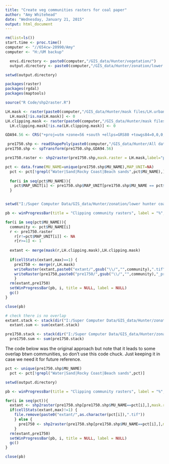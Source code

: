 ```yaml
---
title: "Create veg communities rasters for coal paper"
author: "Amy Whitehead"
date: "Wednesday, January 21, 2015"
output: html_document
---
```



```r
rm(list=ls())
start.time <- proc.time()
computer <- "//654cw-20990/Amy"
computer <- "H:/UM backup"

  envi.directory <- paste0(computer,"/GIS_data/Hunter/vegetation/")
  output.directory <- paste0(computer,"/GIS_data/Hunter/zonation/lower hunter coal paper/vegetation communities/")

setwd(output.directory)

packages(raster)
packages(rgdal)
packages(maptools)

source("R Code/shp2raster.R")

LH.mask <- raster(paste0(computer,"/GIS_data/Hunter/mask files/LH.urban.clipping.mask.tif"))
  LH.mask[!is.na(LH.mask)] <- 0
LH.clipping.mask <- raster(paste0(computer,"/GIS_data/Hunter/mask files/LH.clipping.mask.tif"))
  LH.clipping.mask[!is.na(LH.clipping.mask)] <- 0

GDA94.56 <- CRS("+proj=utm +zone=56 +south +ellps=GRS80 +towgs84=0,0,0,0,0,0,0 +units=m +no_defs")

 pre1750.shp <- readShapePoly(paste0(computer,"/GIS_data/Hunter/All data from harddrive/Pre1750V03/ArcView/lhcc_pre1750veg.shp"),proj4=CRS("+proj=utm +zone=56 +south +ellps=aust_SA +units=m +no_defs"),delete_null_obj=TRUE, force_ring=TRUE)
pre1750.shp <- spTransform(pre1750.shp,GDA94.56)
```

```r

pre1750.raster <- shp2raster(pre1750.shp,mask.raster = LH.mask,label="pre1750.raster",value=pre1750.shp$MAP_UNIT,bkg=0,save=F)

pct <- data.frame(MU_NAME=unique(pre1750.shp$MU_NAME),MAP_UNIT=NA)
  pct <- pct[!grepl("Water|Sand|Rocky Coast|Beach sands",pct$MU_NAME),]
  
  for(i in seq(pct$MU_NAME)){
    pct$MAP_UNIT[i] <- pre1750.shp$MAP_UNIT[pre1750.shp$MU_NAME == pct$MU_NAME[i]][1] 
  }


setwd("I:/Super Computer Data/GIS_data/Hunter/zonation/lower hunter coal paper/vegetation communities/")

pb <- winProgressBar(title = "Clipping community rasters", label = "%",min = 0, max = length(pct$MU_NAME), initial = 0, width = 300)

for(i in seq(pct$MU_NAME)){
  community <- pct$MU_NAME[i]
  r <- pre1750.raster
    r[r!=pct$MAP_UNIT[i]] <- NA
    r[r>=1] <- 1
  
  extant <- merge(mask(r,LH.clipping.mask),LH.clipping.mask)
  
  if(cellStats(extant,max)==1) {
    pre1750 <- merge(r,LH.mask)
    writeRaster(extant,paste0("extant/",gsub("\\/","",community),".tif"),overwrite=T)
    writeRaster(pre1750,paste0("pre1750/",gsub("\\/","",community),"_pre1750.tif"),overwrite=T)
    }
  rm(extant,pre1750)
  setWinProgressBar(pb, i, title = NULL, label = NULL)
  gc()
}

close(pb)

# check there is no overlap
extant.stack <- stack(dir("I:/Super Computer Data/GIS_data/Hunter/zonation/lower hunter coal paper/vegetation communities/extant/",pattern=".tif$",full.names=T))
  extant.sum <- sum(extant.stack)

pre1750.stack <- stack(dir("I:/Super Computer Data/GIS_data/Hunter/zonation/lower hunter coal paper/vegetation communities/pre1750/",pattern=".tif$",full.names=T))
  pre1750.sum <- sum(pre1750.stack)

```


The code below was the original approach but note that it leads to some overlap btwn communities, so don't use this code chuck. Just keeping it in case we need it for future reference.
```r

pct <- unique(pre1750.shp$MU_NAME)
  pct <- pct[!grepl("Water|Sand|Rocky Coast|Beach sands",pct)]

setwd(output.directory)

pb <- winProgressBar(title = "Clipping community rasters", label = "%",min = 0, max = length(pct), initial = 0, width = 300)

for(i in seq(pct)){
  extant <- shp2raster(pre1750.shp[pre1750.shp$MU_NAME==pct[i],],mask.raster = LH.clipping.mask,label=paste0("extant/",gsub("\\/","",pct[i])),value=1,bkg=0)
  if(cellStats(extant,max)!=1) {
    file.remove(paste0("extant/",as.character(pct[i]),".tif"))
    } else {
      pre1750 <- shp2raster(pre1750.shp[pre1750.shp$MU_NAME==pct[i],],mask.raster = LH.mask,label=paste0("pre1750/",gsub("\\/","",pct[i]),"_pre1750"),value=1,bkg=0)
    }
  rm(extant,pre1750)
  setWinProgressBar(pb, i, title = NULL, label = NULL)
  gc()
}

close(pb)
```

